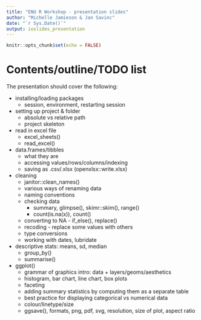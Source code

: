 ```yaml
---
title: "ENU R Workshop - presentation slides"
author: "Michelle Jamieson & Jan Savinc"
date: "`r Sys.Date()`"
output: ioslides_presentation
---
```


```r
knitr::opts_chunk$set(echo = FALSE)
```

# Contents/outline/TODO list

The presentation should cover the following:

- installing/loading packages
	- session, environment, restarting session
- setting up project & folder
	- absolute vs relative path
	- project skeleton
- read in excel file
	- excel_sheets()
	- read_excel()
- data.frames/tibbles
	- what they are
	- accessing values/rows/columns/indexing
	- saving as .csv/.xlsx (openxlsx::write.xlsx)
- cleaning
	- janitor::clean_names()
	- various ways of renaming data
	- naming conventions
	- checking data
		- summary, glimpse(), skimr::skim(), range()
		- count(is.na(x)), count()
	- converting to NA - if_else(), replace()
	- recoding - replace some values with others
	- type conversions
	- working with dates, lubridate
- descriptive stats: means, sd, median
	- group_by()
	- summarise()
- ggplot()
	- grammar of graphics intro: data + layers/geoms/aesthetics
	- histogram, bar chart, line chart, box plots
	- faceting
	- adding summary statistics by computing them as a separate table
	- best practice for displaying categorical vs numerical data
	- colour/linetype/size
	- ggsave(), formats, png, pdf, svg, resolution, size of plot, aspect ratio
	
